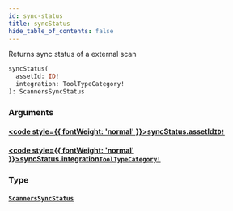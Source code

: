 ```yaml
---
id: sync-status
title: syncStatus
hide_table_of_contents: false
---
```








Returns sync status of a external scan

```graphql
syncStatus(
  assetId: ID!
  integration: ToolTypeCategory!
): ScannersSyncStatus
```


### Arguments

#### [<code style={{ fontWeight: 'normal' }}>syncStatus.<b>assetId</b></code>](#)<Bullet />[`ID!`](/api/graphql/documentation/scalars/id) <Badge class="secondary" text="non-null"/> <Badge class="secondary" text="scalar"/>
> 
> 

#### [<code style={{ fontWeight: 'normal' }}>syncStatus.<b>integration</b></code>](#)<Bullet />[`ToolTypeCategory!`](/api/graphql/documentation/enums/tool-type-category) <Badge class="secondary" text="non-null"/> <Badge class="secondary" text="enum"/>
> 
> 

### Type

#### [`ScannersSyncStatus`](/api/graphql/documentation/objects/scanners-sync-status) <Badge class="secondary" text="object"/>
> 
> 





